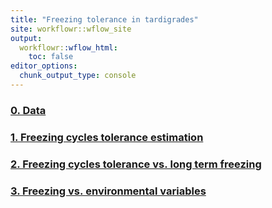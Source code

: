 ```yaml
---
title: "Freezing tolerance in tardigrades"
site: workflowr::wflow_site
output:
  workflowr::wflow_html:
    toc: false
editor_options:
  chunk_output_type: console
---
```


### [0. Data](0.data.html)
### [1. Freezing cycles tolerance estimation](1.freezing_cycles_tolerance.html)
### [2. Freezing cycles tolerance vs. long term freezing](2.long_freezing_vs_cycles.html)
### [3. Freezing vs. environmental variables](3.freezing_vs_environment.html)
